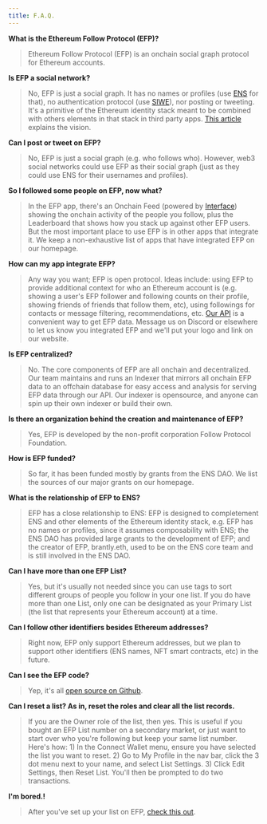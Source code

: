 ```yaml
---
title: F.A.Q.
---
```


**What is the Ethereum Follow Protocol (EFP)?**
>Ethereum Follow Protocol (EFP) is an onchain social graph protocol for Ethereum accounts.

**Is EFP a social network?**
>No, EFP is just a social graph. It has no names or profiles (use [ENS](https://ens.domains/) for that), no authentication protocol (use [SIWE](https://login.xyz/)), nor posting or tweeting. It's a primitive of the Ethereum identity stack meant to be combined with others elements in that stack in third party apps. [This article](https://mirror.xyz/brantly.eth/7nJZCqyvhbdTIfq4oSnNEjlUUyxS9sf3pTHcBNi8Te8) explains the vision.

**Can I post or tweet on EFP?**
>No, EFP is just a social graph (e.g. who follows who). However, web3 social networks could use EFP as their social graph (just as they could use ENS for their usernames and profiles).

**So I followed some people on EFP, now what?**
>In the EFP app, there's an Onchain Feed (powered by [Interface](https://interface.social/)) showing the onchain activity of the people you follow, plus the Leaderboard that shows how you stack up against other EFP users. But the most important place to use EFP is in other apps that integrate it. We keep a non-exhaustive list of apps that have integrated EFP on our homepage.

**How can my app integrate EFP?**
>Any way you want; EFP is open protocol. Ideas include: using EFP to provide additional context for who an Ethereum account is (e.g. showing a user's EFP follower and following counts on their profile, showing friends of friends that follow them, etc), using followings for contacts or message filtering, recommendations, etc. [Our API](https://docs.ethfollow.xyz/api/) is a convenient way to get EFP data. Message us on Discord or elsewhere to let us know you integrated EFP and we'll put your logo and link on our website.

**Is EFP centralized?**
>No. The core components of EFP are all onchain and decentralized. Our team maintains and runs an Indexer that mirrors all onchain EFP data to an offchain database for easy access and analysis for serving EFP data through our API. Our indexer is opensource, and anyone can spin up their own indexer or build their own.

**Is there an organization behind the creation and maintenance of EFP?**
>Yes, EFP is developed by the non-profit corporation Follow Protocol Foundation.

**How is EFP funded?**
>So far, it has been funded mostly by grants from the ENS DAO. We list the sources of our major grants on our homepage.

**What is the relationship of EFP to ENS?**
>EFP has a close relationship to ENS: EFP is designed to completement ENS and other elements of the Ethereum identity stack, e.g. EFP has no names or profiles, since it assumes composability with ENS; the ENS DAO has provided large grants to the development of EFP; and the creator of EFP, brantly.eth, used to be on the ENS core team and is still involved in the ENS DAO.

**Can I have more than one EFP List?**
>Yes, but it's usually not needed since you can use tags to sort different groups of people you follow in your one list. If you do have more than one List, only one can be designated as your Primary List (the list that represents your Ethereum account) at a time.

**Can I follow other identifiers besides Ethereum addresses?**
>Right now, EFP only support Ethereum addresses, but we plan to support other identifiers (ENS names, NFT smart contracts, etc) in the future.

**Can I see the EFP code?**
>Yep, it's all [open source on Github](https://github.com/ethereumfollowprotocol).

**Can I reset a list? As in, reset the roles and clear all the list records.**
>If you are the Owner role of the list, then yes. This is useful if you bought an EFP List number on a secondary market, or just want to start over who you're following but keep your same list number. Here's how: 1) In the Connect Wallet menu, ensure you have selected the list you want to reset. 2) Go to My Profile in the nav bar, click the 3 dot menu next to your name, and select List Settings. 3) Click Edit Settings, then Reset List. You'll then be prompted to do two transactions.

**I'm bored.!**
>After you've set up your list on EFP, [check this out](https://hackertyper.net/).
